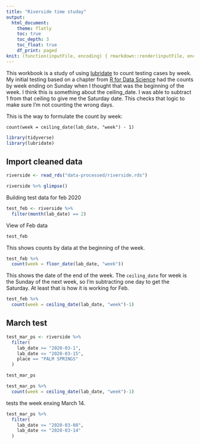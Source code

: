 ```yaml
---
title: "Riverside time studay"
output:
  html_document:
    theme: flatly
    toc: true
    toc_depth: 3
    toc_float: true
    df_print: paged
knit: (function(inputFile, encoding) { rmarkdown::render(inputFile, encoding = encoding, output_dir = "docs") })
---
```


This workbook is a study of using [lubridate](https://lubridate.tidyverse.org/) to count testing cases by week. My initial testing based on a chapter from [R for Data Science](https://r4ds.had.co.nz/dates-and-times.html) had the counts by week ending on Sunday when I thought that was the beginning of the week. I think this is something about the ceiling_date. I was able to subtract 1 from that ceiling to give me the Saturday date. This checks that logic to make sure I'm not counting the wrong days.

This is the way to formulate the count by week:

`count(week = ceiling_date(lab_date, "week") - 1)`

```r
library(tidyverse)
library(lubridate)
```


## Import cleaned data

```r
riverside <- read_rds("data-processed/riverside.rds")
```


```r
riverside %>% glimpse()
```

Building test data for feb 2020

```r
test_feb <- riverside %>% 
  filter(month(lab_date) == 2)
```

View of Feb data

```r
test_feb
```

This shows counts by data at the beginning of the week.

```r
test_feb %>% 
  count(week = floor_date(lab_date, "week"))
```

This shows the date of the end of the week. The `ceiling_date` for week is the Sunday of the next week, so I'm subtracting one day to get the Saturday. At least that is how it is working for Feb.

```r
test_feb %>% 
  count(week = ceiling_date(lab_date, "week")-1)
```

## March test

```r
test_mar_ps <- riverside %>% 
  filter(
    lab_date >= "2020-03-1",
    lab_date <= "2020-03-15",
    place == "PALM SPRINGS"
  )
```

```r
test_mar_ps
```


```r
test_mar_ps %>% 
  count(week = ceiling_date(lab_date, "week")-1)

```

tests the week enxing March 14.

```r
test_mar_ps %>% 
  filter(
    lab_date >= "2020-03-08",
    lab_date <= "2020-03-14"
  )
```

